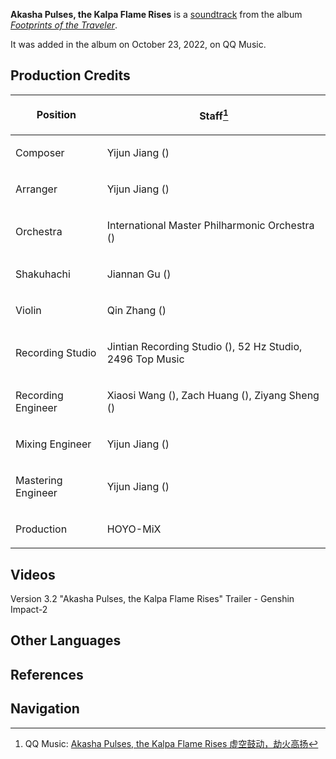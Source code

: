 {{About|the soundtrack|the [[Chapter III]] [[Archon Quest]] act|Akasha Pulses, the Kalpa Flame Rises}}
{{Soundtrack Infobox
|title          = Akasha Pulses, the Kalpa Flame Rises
|image          = Footprints of the Traveler.png
|album          = Footprints of the Traveler
|releaseDate    = 2022-10-23
|disc           =
|number         = 18
|featured       =
|featured2      =
|featured3      =
|featured_disc  =
|featured_disc2 =
|featured_disc3 =
|youtube_id     =
|spotify_id     =
|played_in      = Version Trailer
|during         = [https://youtu.be/bT3qW-Zgtow Version 3.2 "Akasha Pulses, the Kalpa Flame Rises" Trailer]
|domain         =
|previous       = King Deshret and the Three Magi (Soundtrack)
|next           = All Senses Clear, All Existence Void (Soundtrack)
}}
'''Akasha Pulses, the Kalpa Flame Rises''' is a [[soundtrack]] from the album ''[[Footprints of the Traveler]]''.

It was added in the album on October 23, 2022, on QQ Music.

==Production Credits==
{| class="wikitable" style="text-align:left; height:0.5em"
! Position
! Staff<ref>QQ Music: [https://y.qq.com/n/ryqq/songDetail/000tb2L43cNTWS Akasha Pulses, the Kalpa Flame Rises 虚空鼓动，劫火高扬]</ref>
|-
! Composer
| Yijun Jiang ({{zh|姜以君}})
|-
! Arranger
| Yijun Jiang ({{zh|姜以君}})
|-
! Orchestra
| International Master Philharmonic Orchestra ({{zh|国际首席爱乐乐团}})
|-
! Shakuhachi
| Jiannan Gu ({{zh|顾剑楠}})
|-
! Violin
| Qin Zhang ({{zh|张琴}})
|-
! Recording Studio
| Jintian Recording Studio ({{zh|金田录音棚}}), 52&nbsp;Hz Studio, 2496 Top Music
|-
! Recording Engineer
| Xiaosi Wang ({{zh|王小四}}), Zach Huang ({{zh|黄巍}}), Ziyang Sheng ({{zh|盛紫阳}})
|-
! Mixing Engineer
| Yijun Jiang ({{zh|姜以君}})
|-
! Mastering Engineer
| Yijun Jiang ({{zh|姜以君}})
|-
! Production
| HOYO-MiX
|}

==Videos==
<gallery hideaddbutton="true" captionalign="center">
Version 3.2 "Akasha Pulses, the Kalpa Flame Rises" Trailer - Genshin Impact-2
</gallery>
<!--
==Trivia==
-->
==Other Languages==
{{Transclude|Akasha Pulses, the Kalpa Flame Rises|Other Languages}}

==References==
{{Reflist}}

==Navigation==
{{Soundtrack Navbox|Footprints of the Traveler}}